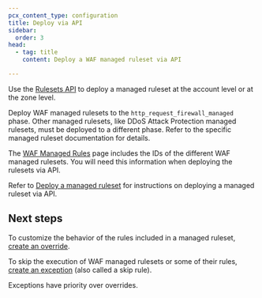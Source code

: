 ```yaml
---
pcx_content_type: configuration
title: Deploy via API
sidebar:
  order: 3
head:
  - tag: title
    content: Deploy a WAF managed ruleset via API

---
```


Use the [Rulesets API](/ruleset-engine/rulesets-api/) to deploy a managed ruleset at the account level or at the zone level.

Deploy WAF managed rulesets to the `http_request_firewall_managed` phase. Other managed rulesets, like DDoS Attack Protection managed rulesets, must be deployed to a different phase. Refer to the specific managed ruleset documentation for details.

The [WAF Managed Rules](/waf/managed-rules/#managed-rulesets) page includes the IDs of the different WAF managed rulesets. You will need this information when deploying the rulesets via API.

Refer to [Deploy a managed ruleset](/ruleset-engine/managed-rulesets/deploy-managed-ruleset/) for instructions on deploying a managed ruleset via API.

## Next steps

To customize the behavior of the rules included in a managed ruleset, [create an override](/ruleset-engine/managed-rulesets/override-managed-ruleset/).

To skip the execution of WAF managed rulesets or some of their rules, [create an exception](/waf/managed-rules/waf-exceptions/define-api/) (also called a skip rule).

Exceptions have priority over overrides.
